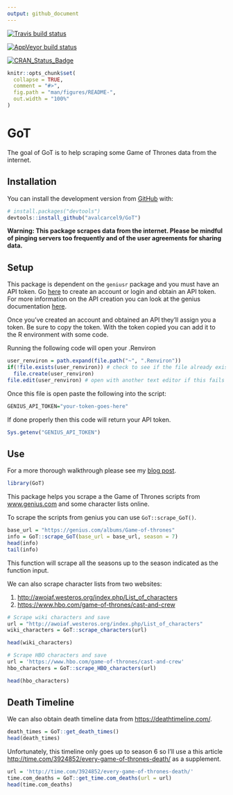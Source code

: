 ```yaml
---
output: github_document
---
```


[![Travis build status](https://travis-ci.org/avalcarcel9/GoT.svg?branch=master)](https://travis-ci.org/avalcarcel9/GoT)

[![AppVeyor build status](https://ci.appveyor.com/api/projects/status/github/avalcarcel9/GoT?branch=master&svg=true)](https://ci.appveyor.com/project/avalcarcel9/GoT)

[![CRAN_Status_Badge](http://www.r-pkg.org/badges/version/GoT)](https://cran.r-project.org/package=GoT)

<!-- README.md is generated from README.Rmd. Please edit that file -->

```r
knitr::opts_chunk$set(
  collapse = TRUE,
  comment = "#>",
  fig.path = "man/figures/README-",
  out.width = "100%"
)
```
# GoT

The goal of GoT is to help scraping some Game of Thrones data from the internet.

## Installation

You can install the development version from [GitHub](https://github.com/avalcarcel9/GoT) with:

```r
# install.packages("devtools")
devtools::install_github("avalcarcel9/GoT")
```

__Warning: This package scrapes data from the internet. Please be mindful of pinging servers too frequently and of the user agreements for sharing data.__

## Setup

This package is dependent on the `geniusr` package and you must have an API token. Go [here](https://genius.com/) to create an account or login and obtain an API token. For more information on the API creation you can look at the genius documentation [here](https://docs.genius.com/#!#%2Fgetting-started-h1).

Once you’ve created an account and obtained an API they’ll assign you a token. Be sure to copy the token. With the token copied you can add it to the R environment with some code.

Running the following code will open your .Renviron

```r
user_renviron = path.expand(file.path("~", ".Renviron"))
if(!file.exists(user_renviron)) # check to see if the file already exists
  file.create(user_renviron)
file.edit(user_renviron) # open with another text editor if this fails
```

Once this file is open paste the following into the script:

```r
GENIUS_API_TOKEN="your-token-goes-here"
```

If done properly then this code will return your API token.

```r
Sys.getenv("GENIUS_API_TOKEN")
```

## Use

For a more thorough walkthrough please see my [blog post](http://www.alessandravalcarcel.com/blog/2018-04-1-r-rmarkdown-got-scrape/).

```r
library(GoT)
```

This package helps you scrape a the Game of Thrones scripts from [www.genius.com](www.genius.com) and some character lists online. 

To scrape the scripts from genius you can use `GoT::scrape_GoT()`.

```r
base_url = "https://genius.com/albums/Game-of-thrones"
info = GoT::scrape_GoT(base_url = base_url, season = 7)
head(info)
tail(info)
```

This function will scrape all the seasons up to the season indicated as the function input.

We can also scrape character lists from two websites:

1. [http://awoiaf.westeros.org/index.php/List_of_characters](http://awoiaf.westeros.org/index.php/List_of_characters)
2. [https://www.hbo.com/game-of-thrones/cast-and-crew](https://www.hbo.com/game-of-thrones/cast-and-crew)

```r
# Scrape wiki characters and save
url = "http://awoiaf.westeros.org/index.php/List_of_characters"
wiki_characters = GoT::scrape_characters(url)

head(wiki_characters)

# Scrape HBO characters and save
url = 'https://www.hbo.com/game-of-thrones/cast-and-crew'
hbo_characters = GoT::scrape_HBO_characters(url)

head(hbo_characters)
```

## Death Timeline

We can also obtain death timeline data from [https://deathtimeline.com/](https://deathtimeline.com/). 

```r
death_times = GoT::get_death_times()
head(death_times)
```

Unfortunately, this timeline only goes up to season 6 so I'll use a this article [http://time.com/3924852/every-game-of-thrones-death/](http://time.com/3924852/every-game-of-thrones-death/) as a supplement. 

```r
url = 'http://time.com/3924852/every-game-of-thrones-death/'
time.com_deaths = GoT::get_time.com_deaths(url = url)
head(time.com_deaths)
```




